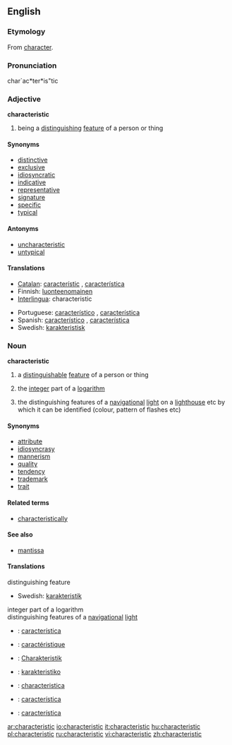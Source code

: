 ==English==

===Etymology===
From [[character]].

===Pronunciation===
char`ac*ter*is"tic

===Adjective===
'''characteristic'''

# being a [[distinguish]]ing [[feature]] of a person or thing

====Synonyms====
* [[distinctive]]
* [[exclusive]]
* [[idiosyncratic]]
* [[indicative]]
* [[representative]]
* [[signature]]
* [[specific]]
* [[typical]]

====Antonyms====
* [[uncharacteristic]]
* [[untypical]]

====Translations====
{{top}}
*[[Catalan]]: [[característic]] {{m}}, [[característica]] {{f}}
*Finnish: [[luonteenomainen]]
*[[Interlingua]]: characteristic
{{mid}}
*Portuguese: [[característico]] {{m}}, [[característica]] {{f}}
*Spanish: [[característico]] {{m}}, [[característica]] {{f}}
*Swedish: [[karakteristisk]] 
{{bottom}}

===Noun===
'''characteristic'''
# a [[distinguishable]] [[feature]] of a person or thing
#{{mathematics}} the [[integer]] part of a [[logarithm]]
#{{nautical}} the distinguishing features of a [[navigational]] [[light]] on a [[lighthouse]] etc by which it can be identified (colour, pattern of flashes etc)

====Synonyms====
* [[attribute]]
* [[idiosyncrasy]]
* [[mannerism]]
* [[quality]]
* [[tendency]]
* [[trademark]]
* [[trait]]

====Related terms====
* [[characteristically]]

====See also====
*[[mantissa]]

====Translations====
;distinguishing feature
*Swedish: [[karakteristik]] {{c}}
;integer part of a logarithm
;distinguishing features of a [[navigational]] [[light]]

{{checktrans}}

*{{ttbc|Catalan}}: [[característica]] {{f}}
*{{ttbc|French}}: [[caractéristique]] {{f}}
*{{ttbc|German}}: [[Charakteristik]] {{f}}

*{{ttbc|Ido}}: [[karakteristiko]]
*{{ttbc|Interlingua}}: [[characteristica]]
*{{ttbc|Portuguese}}: [[característica]] {{f}}
*{{ttbc|Spanish}}: [[característica]] {{f}}

[[ar:characteristic]]
[[io:characteristic]]
[[it:characteristic]]
[[hu:characteristic]]
[[pl:characteristic]]
[[ru:characteristic]]
[[vi:characteristic]]
[[zh:characteristic]]